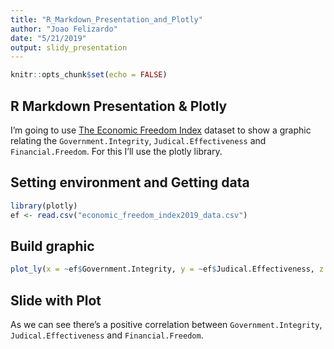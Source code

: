 ```yaml
---
title: "R_Markdown_Presentation_and_Plotly"
author: "Joao Felizardo"
date: "5/21/2019"
output: slidy_presentation
---
```


```r
knitr::opts_chunk$set(echo = FALSE)
```

## R Markdown Presentation & Plotly

I'm going to use [The Economic Freedom Index](https://www.kaggle.com/lewisduncan93/the-economic-freedom-index) dataset to show a graphic relating the `Government.Integrity`, `Judical.Effectiveness` and `Financial.Freedom`. For this I'll use the plotly library.

## Setting environment and Getting data
```r
library(plotly)
ef <- read.csv("economic_freedom_index2019_data.csv")
```

## Build graphic

```r
plot_ly(x = ~ef$Government.Integrity, y = ~ef$Judical.Effectiveness, z = ~ef$Financial.Freedom, type = "scatter3d", color = ~ef$Financial.Freedom)
```

## Slide with Plot
As we can see there's a positive correlation between `Government.Integrity`, `Judical.Effectiveness` and `Financial.Freedom`.


